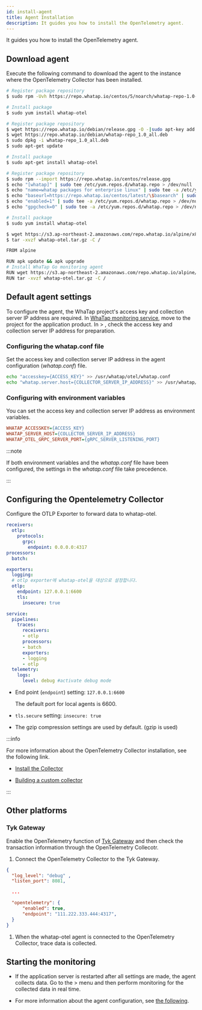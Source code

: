 ```yaml
---
id: install-agent
title: Agent Installation
description: It guides you how to install the OpenTelemetry agent.
---
```


<head>
<meta name="robots" content="noindex, nofollow"/>
</head>


<BetaNoti />

It guides you how to install the OpenTelemetry agent. 

## Download agent

Execute the following command to download the agent to the instance where the OpenTelemetry Collector has been installed.

<Tabs groupId="os">
<TabItem value="rc" label="Red Hat/Centos">

```bash
# Register package repository
$ sudo rpm -Uvh https://repo.whatap.io/centos/5/noarch/whatap-repo-1.0-1.noarch.rpm

# Install package
$ sudo yum install whatap-otel
```

</TabItem>

<TabItem value="du" label="Debian/Ubuntu">

```bash
# Register package repository
$ wget https://repo.whatap.io/debian/release.gpg -O -|sudo apt-key add -
$ wget https://repo.whatap.io/debian/whatap-repo_1.0_all.deb
$ sudo dpkg -i whatap-repo_1.0_all.deb
$ sudo apt-get update

# Install package
$ sudo apt-get install whatap-otel
```

</TabItem>

<TabItem value="al" label="Amazon Linux">

```bash
# Register package repository
$ sudo rpm --import https://repo.whatap.io/centos/release.gpg
$ echo "[whatap]" | sudo tee /etc/yum.repos.d/whatap.repo > /dev/null
$ echo "name=whatap packages for enterprise linux" | sudo tee -a /etc/yum.repos.d/whatap.repo > /dev/null
$ echo "baseurl=https://repo.whatap.io/centos/latest/\$basearch" | sudo tee -a /etc/yum.repos.d/whatap.repo > /dev/null
$ echo "enabled=1" | sudo tee -a /etc/yum.repos.d/whatap.repo > /dev/null
$ echo "gpgcheck=0" | sudo tee -a /etc/yum.repos.d/whatap.repo > /dev/null

# Install package
$ sudo yum install whatap-otel
```

</TabItem>

<TabItem value="apl" label="Alpine Linux">

```bash
$ wget https://s3.ap-northeast-2.amazonaws.com/repo.whatap.io/alpine/x86_64/whatap-otel.tar.gz
$ tar -xvzf whatap-otel.tar.gz -C /
```

</TabItem>

<TabItem value="apldocker" label="Alpine Linux Docker">

```bash title="FROM alpine"
FROM alpine

RUN apk update && apk upgrade
# Install WhaTap Go monitoring agent
RUN wget https://s3.ap-northeast-2.amazonaws.com/repo.whatap.io/alpine/x86_64/whatap-otel.tar.gz
RUN tar -xvzf whatap-otel.tar.gz -C /
```

</TabItem>

</Tabs>

## Default agent settings

To configure the agent, the WhaTap project's access key and collection server IP address are required. In [WhaTap monitoring service](https://service.whatap.io), move to the project for the application product. In <Cmdname sid="management" className="uitext" /> > <Cmdname sid="agentInstall" className="uitext" />, check the access key and collection server IP address for preparation.

### Configuring the whatap.conf file

Set the access key and collection server IP address in the agent configuration (_whatap.conf_) file.

```bash
echo "accesskey={ACCESS_KEY}" >> /usr/whatap/otel/whatap.conf 
echo "whatap.server.host={COLLECTOR_SERVER_IP_ADDRESS}" >> /usr/whatap/otel/whatap.conf 
```

### Configuring with environment variables

You can set the access key and collection server IP address as environment variables.

```ini
WHATAP_ACCESSKEY={ACCESS_KEY}
WHATAP_SERVER_HOST={COLLECTOR_SERVER_IP_ADDRESS}
WHATAP_OTEL_GRPC_SERVER_PORT={gRPC_SERVER_LISTENING_PORT}
```

:::note

If both environment variables and the _whatap.conf_ file have been configured, the settings in the _whatap.conf_ file take precedence.

:::

## Configuring the Opentelemetry Collector

Configure the OTLP Exporter to forward data to whatap-otel.

```yaml title="otel-collector-config.yaml" showLineNumbers{13,14-15}
receivers:
  otlp:
    protocols:
      grpc:
        endpoint: 0.0.0.0:4317
processors:
  batch:

exporters:
  logging:
  # otlp exporter에 whatap-otel을 대상으로 설정합니다.
  otlp:
    endpoint: 127.0.0.1:6600
    tls:
      insecure: true

service:
  pipelines:
    traces:
      receivers:
      - otlp
      processors:
      - batch
      exporters:
      - logging
      - otlp
  telemetry:
    logs:
      level: debug #activate debug mode
```

- End point (`endpoint`) setting: `127.0.0.1:6600`

  The default port for local agents is 6600.

- `tls.secure` setting: `insecure: true`

- The gzip compression settings are used by default. (gzip is used)

:::info

For more information about the OpenTelemetry Collector installation, see the following link.

- [Install the Collector](https://opentelemetry.io/docs/collector/installation/)

- [Building a custom collector](https://opentelemetry.io/docs/collector/custom-collector/)

:::

## Other platforms

### Tyk Gateway

Enable the OpenTelemetry function of [Tyk Gateway](https://tyk.io/) and then check the transaction information through the OpenTelemetry Collecotr. 

1. Connect the OpenTelemetry Collector to the Tyk Gateway. 

```json title="tyk.conf"
{
  "log_level": "debug" ,
  "listen_port": 8081,

  ...

  "opentelemetry": {
      "enabled": true,
      "endpoint": "111.222.333.444:4317",
  }
}
```

1. When the whatap-otel agent is connected to the OpenTelemetry Collector, trace data is collected.

## Starting the monitoring

- If the application server is restarted after all settings are made, the agent collects data. Go to the <Cmdname sid="dashboard" className="uitext" /> > <Cmdname sid="application_dashboard" className="uitext" /> menu and then perform monitoring for the collected data in real time.

- For more information about the agent configuration, see [the following](set-agent).

